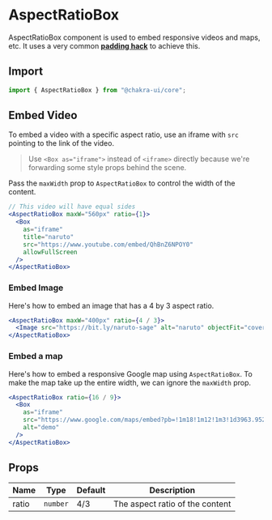 

<SEO
  title="AspectRatioBox"
  description="AspectRatioBox component is used to embed responsive videos and maps, etc. It
uses a very common padding hack"
/>

# AspectRatioBox

AspectRatioBox component is used to embed responsive videos and maps, etc. It
uses a very common
[**padding hack**](https://css-tricks.com/aspect-ratio-boxes/) to achieve this.

<carbon-ad></carbon-ad>

## Import

```js
import { AspectRatioBox } from "@chakra-ui/core";
```

## Embed Video

To embed a video with a specific aspect ratio, use an iframe with `src` pointing
to the link of the video.

> Use `<Box as="iframe">` instead of `<iframe>` directly because we're
> forwarding some style props behind the scene.

Pass the `maxWidth` prop to `AspectRatioBox` to control the width of the
content.

```jsx
// This video will have equal sides
<AspectRatioBox maxW="560px" ratio={1}>
  <Box
    as="iframe"
    title="naruto"
    src="https://www.youtube.com/embed/QhBnZ6NPOY0"
    allowFullScreen
  />
</AspectRatioBox>
```

### Embed Image

Here's how to embed an image that has a 4 by 3 aspect ratio.

```jsx
<AspectRatioBox maxW="400px" ratio={4 / 3}>
  <Image src="https://bit.ly/naruto-sage" alt="naruto" objectFit="cover" />
</AspectRatioBox>
```

### Embed a map

Here's how to embed a responsive Google map using `AspectRatioBox`. To make the
map take up the entire width, we can ignore the `maxWidth` prop.

```jsx
<AspectRatioBox ratio={16 / 9}>
  <Box
    as="iframe"
    src="https://www.google.com/maps/embed?pb=!1m18!1m12!1m3!1d3963.952912260219!2d3.375295414770757!3d6.5276316452784755!2m3!1f0!2f0!3f0!3m2!1i1024!2i768!4f13.1!3m3!1m2!1s0x103b8b2ae68280c1%3A0xdc9e87a367c3d9cb!2sLagos!5e0!3m2!1sen!2sng!4v1567723392506!5m2!1sen!2sng"
    alt="demo"
  />
</AspectRatioBox>
```

## Props

| Name  | Type     | Default | Description                     |
| ----- | -------- | ------- | ------------------------------- |
| ratio | `number` | 4/3     | The aspect ratio of the content |
